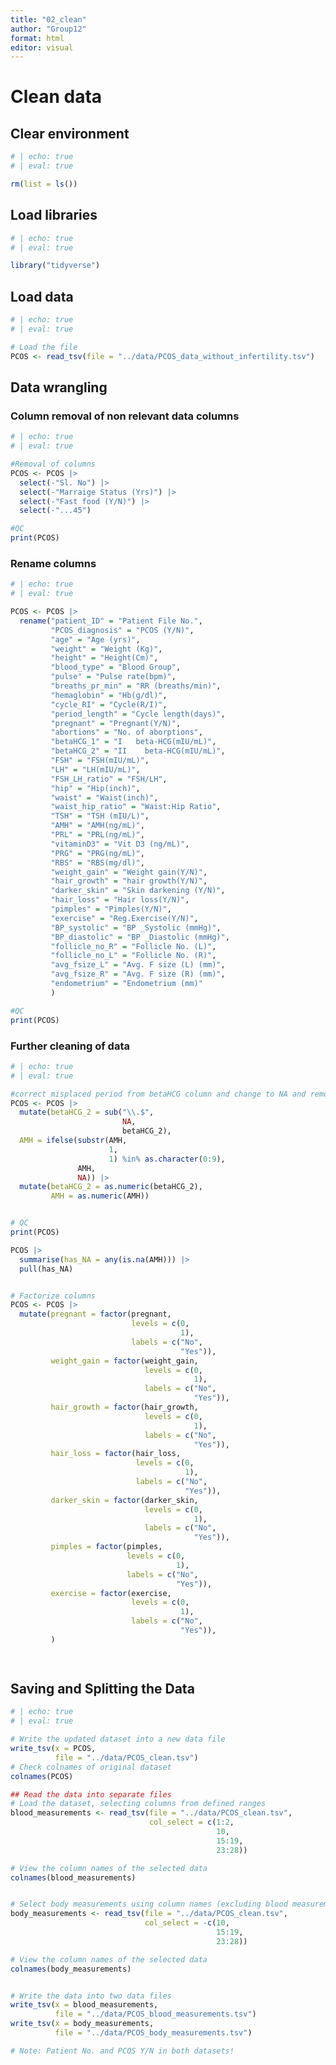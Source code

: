 ```yaml
---
title: "02_clean"
author: "Group12"
format: html
editor: visual
---
```


# Clean data

## Clear environment

```r
# | echo: true
# | eval: true

rm(list = ls())

```

## Load libraries

```r
# | echo: true
# | eval: true

library("tidyverse")
```

## Load data

```r
# | echo: true
# | eval: true

# Load the file
PCOS <- read_tsv(file = "../data/PCOS_data_without_infertility.tsv")

```

## Data wrangling

### Column removal of non relevant data columns

```r
# | echo: true
# | eval: true

#Removal of columns
PCOS <- PCOS |>
  select(-"Sl. No") |> 
  select(-"Marraige Status (Yrs)") |> 
  select(-"Fast food (Y/N)") |> 
  select(-"...45")

#QC
print(PCOS)
```

### Rename columns

```r
# | echo: true
# | eval: true

PCOS <- PCOS |> 
  rename("patient_ID" = "Patient File No.",
         "PCOS_diagnosis" = "PCOS (Y/N)",
         "age" = "Age (yrs)",
         "weight" = "Weight (Kg)",
         "height" = "Height(Cm)",
         "blood_type" = "Blood Group",
         "pulse" = "Pulse rate(bpm)",
         "breaths_pr_min" = "RR (breaths/min)",
         "hemaglobin" = "Hb(g/dl)",
         "cycle_RI" = "Cycle(R/I)",
         "period_length" = "Cycle length(days)",
         "pregnant" = "Pregnant(Y/N)",
         "abortions" = "No. of aborptions",
         "betaHCG_1" = "I   beta-HCG(mIU/mL)",
         "betaHCG_2" = "II    beta-HCG(mIU/mL)",
         "FSH" = "FSH(mIU/mL)",
         "LH" = "LH(mIU/mL)",
         "FSH_LH_ratio" = "FSH/LH",
         "hip" = "Hip(inch)",
         "waist" = "Waist(inch)",
         "waist_hip_ratio" = "Waist:Hip Ratio",
         "TSH" = "TSH (mIU/L)",
         "AMH" = "AMH(ng/mL)",
         "PRL" = "PRL(ng/mL)",
         "vitaminD3" = "Vit D3 (ng/mL)",
         "PRG" = "PRG(ng/mL)",
         "RBS" = "RBS(mg/dl)",
         "weight_gain" = "Weight gain(Y/N)",
         "hair_growth" = "hair growth(Y/N)",
         "darker_skin" = "Skin darkening (Y/N)",
         "hair_loss" = "Hair loss(Y/N)",
         "pimples" = "Pimples(Y/N)",
         "exercise" = "Reg.Exercise(Y/N)",
         "BP_systolic" = "BP _Systolic (mmHg)",
         "BP_diastolic" = "BP _Diastolic (mmHg)",
         "follicle_no_R" = "Follicle No. (L)",
         "follicle_no_L" = "Follicle No. (R)",
         "avg_fsize_L" = "Avg. F size (L) (mm)",
         "avg_fsize_R" = "Avg. F size (R) (mm)",
         "endometrium" = "Endometrium (mm)"
         ) 

#QC
print(PCOS)
```

### Further cleaning of data

```r
# | echo: true
# | eval: true

#correct misplaced period from betaHCG column and change to NA and remove misplaced character and replace with NA, additionally create the columns betaHCG_2 and AMH into dbl insted of chr:
PCOS <- PCOS |> 
  mutate(betaHCG_2 = sub("\\.$", 
                         NA, 
                         betaHCG_2),
  AMH = ifelse(substr(AMH, 
                      1, 
                      1) %in% as.character(0:9), 
               AMH, 
               NA)) |>  
  mutate(betaHCG_2 = as.numeric(betaHCG_2),
         AMH = as.numeric(AMH))


# QC
print(PCOS)

PCOS |> 
  summarise(has_NA = any(is.na(AMH))) |> 
  pull(has_NA)


# Factorize columns
PCOS <- PCOS |> 
  mutate(pregnant = factor(pregnant, 
                           levels = c(0,
                                      1), 
                           labels = c("No",
                                      "Yes")),
         weight_gain = factor(weight_gain, 
                              levels = c(0,
                                         1), 
                              labels = c("No", 
                                         "Yes")),
         hair_growth = factor(hair_growth, 
                              levels = c(0,
                                         1), 
                              labels = c("No", 
                                         "Yes")),
         hair_loss = factor(hair_loss, 
                            levels = c(0,
                                       1), 
                            labels = c("No", 
                                       "Yes")),
         darker_skin = factor(darker_skin, 
                              levels = c(0,
                                         1), 
                              labels = c("No",
                                         "Yes")),
         pimples = factor(pimples, 
                          levels = c(0,
                                     1), 
                          labels = c("No", 
                                     "Yes")),
         exercise = factor(exercise, 
                           levels = c(0,
                                      1), 
                           labels = c("No", 
                                      "Yes")),
         )

 
```

## Saving and Splitting the Data

```r
# | echo: true
# | eval: true

# Write the updated dataset into a new data file
write_tsv(x = PCOS,
          file = "../data/PCOS_clean.tsv")
# Check colnames of original dataset
colnames(PCOS)

## Read the data into separate files
# Load the dataset, selecting columns from defined ranges 
blood_measurements <- read_tsv(file = "../data/PCOS_clean.tsv",
                               col_select = c(1:2,
                                              10,
                                              15:19,
                                              23:28))

# View the column names of the selected data
colnames(blood_measurements)


# Select body measurements using column names (excluding blood measurements)
body_measurements <- read_tsv(file = "../data/PCOS_clean.tsv",
                              col_select = -c(10,
                                              15:19,
                                              23:28))

# View the column names of the selected data
colnames(body_measurements)


# Write the data into two data files
write_tsv(x = blood_measurements,
          file = "../data/PCOS_blood_measurements.tsv")
write_tsv(x = body_measurements,
          file = "../data/PCOS_body_measurements.tsv")

# Note: Patient No. and PCOS Y/N in both datasets!
```
